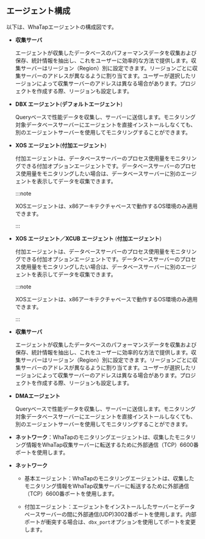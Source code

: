## エージェント構成

以下は、WhaTapエージェントの構成図です。 

<Xclude product='cubrid,oracle-pro'>

<ImgLang img='agent-xos-architecture.png' desc='エージェント構成図' />

</Xclude>

<InDoc product='cubrid'>

<ImgLang img='agent-xos-xcub-architecture.png' desc='エージェント構成図' />

</InDoc>

<InDoc product="oracle-pro">

<ImgLang img='dbx-install-agent-on-db-server-dma.png' desc='エージェント構成図' />

</InDoc>

<Xclude product="oracle-pro">

- **収集サーバ**

  エージェントが収集したデータベースのパフォーマンスデータを収集および保存、統計情報を抽出し、これをユーザーに効率的な方法で提供します。収集サーバーはリージョン（Region）別に設定できます。リージョンごとに収集サーバーのアドレスが異なるように割り当てます。ユーザーが選択したリージョンによって収集サーバーのアドレスは異なる場合があります。プロジェクトを作成する際、リージョンも設定します。

- **DBX エージェント**(**デフォルトエージェント**)

  Queryベースで性能データを収集し、サーバーに送信します。モニタリング対象データベースサーバーにエージェントを直接インストールしなくても、別のエージェントサーバーを使用してモニタリングすることができます。

</Xclude>

<Xclude product='cubrid,oracle-pro'>

- **XOS エージェント**(**付加エージェント**)

  付加エージェントは、データベースサーバーのプロセス使用量をモニタリングできる付加オプションエージェントです。データベースサーバーのプロセス使用量をモニタリングしたい場合は、データベースサーバーに別のエージェントを表示してデータを収集できます。

  :::note

  XOSエージェントは、x86アーキテクチャベースで動作するOS環境のみ適用できます。

  :::

</Xclude>

<InDoc product='cubrid'>

- **XOS エージェント／XCUB エージェント** (**付加エージェント**)

  付加エージェントは、データベースサーバーのプロセス使用量をモニタリングできる付加オプションエージェントです。データベースサーバーのプロセス使用量をモニタリングしたい場合は、データベースサーバーに別のエージェントを表示してデータを収集できます。

  :::note

  XOSエージェントは、x86アーキテクチャベースで動作するOS環境のみ適用できます。

  :::

</InDoc>

<InDoc product="oracle-pro">

- **収集サーバ**

  エージェントが収集したデータベースのパフォーマンスデータを収集および保存、統計情報を抽出し、これをユーザーに効率的な方法で提供します。収集サーバーはリージョン（Region）別に設定できます。リージョンごとに収集サーバーのアドレスが異なるように割り当てます。ユーザーが選択したリージョンによって収集サーバーのアドレスは異なる場合があります。プロジェクトを作成する際、リージョンも設定します。

- **DMAエージェント**

  Queryベースで性能データを収集し、サーバーに送信します。モニタリング対象データベースサーバーにエージェントを直接インストールしなくても、別のエージェントサーバーを使用してモニタリングすることができます。

- **ネットワーク**：WhaTapのモニタリングエージェントは、収集したモニタリング情報をWhaTap収集サーバーに転送するために外部通信（TCP）6600番ポートを使用します。

</InDoc>

<Xclude product="oracle-pro">

- **ネットワーク**

  - 基本エージェント：WhaTapのモニタリングエージェントは、収集したモニタリング情報をWhaTap収集サーバーに転送するために外部通信（TCP）6600番ポートを使用します。

  - 付加エージェント：エージェントをインストールしたサーバーとデータベースサーバーの間に外部通信(UDP)3002番ポートを使用します。内部ポートが衝突する場合は、`dbx_port`オプションを使用してポートを変更します。

</Xclude>
